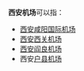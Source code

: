 '''西安机场'''可以指：

* [[西安咸阳国际机场|西安咸阳国际机场]]
* [[西安西关机场|西安西关机场]]
* [[西安阎良机场|西安阎良机场]]
* 西安[[户县机场|户县机场]]

{{disambig|cat=四字机场消歧义}}